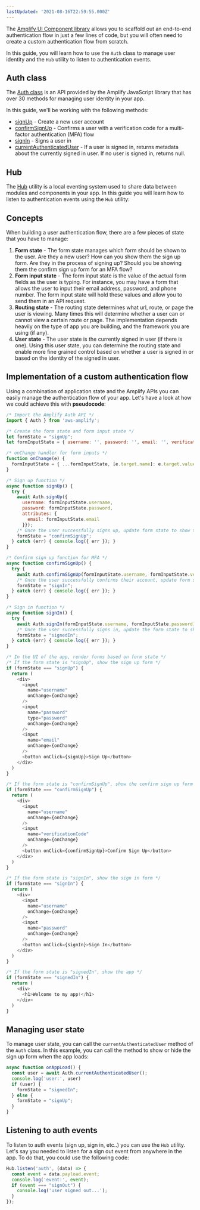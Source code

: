 ```yaml
---
lastUpdated: '2021-08-16T22:59:55.000Z'
---
```

The [Amplify UI Component library](/ui/auth/authenticator) allows you to scaffold out an end-to-end authentication flow in just a few lines of code, but you will often need to create a custom authentication flow from scratch.

In this guide, you will learn how to use the `Auth` class to manage user identity and the `Hub` utility to listen to authentication events.

## Auth class

The [Auth class](https://aws-amplify.github.io/amplify-js/api/classes/authclass.html) is an API provided by the Amplify JavaScript library that has over 30 methods for managing user identity in your app.

In this guide, we'll be working with the following methods:

- [signUp](https://aws-amplify.github.io/amplify-js/api/classes/authclass.html#signup) - Create a new user account
- [confirmSignUp](https://aws-amplify.github.io/amplify-js/api/classes/authclass.html#confirmsignup) - Confirms a user with a verification code for a multi-factor authentication (MFA) flow
- [signIn](https://aws-amplify.github.io/amplify-js/api/classes/authclass.html#signin) - Signs a user in
- [currentAuthenticatedUser](https://aws-amplify.github.io/amplify-js/api/classes/authclass.html#currentauthenticateduser) - If a user is signed in, returns metadata about the currently signed in user. If no user is signed in, returns null.

## Hub

The [Hub](/lib/utilities/hub) utility is a local eventing system used to share data between modules and components in your app. In this guide you will learn how to listen to authentication events using the `Hub` utility:

## Concepts

When building a user authentication flow, there are a few pieces of state that you have to manage:

1. __Form state__ - The form state manages which form should be shown to the user. Are they a new user? How can you show them the sign up form. Are they in the process of signing up? Should you be showing them the confirm sign up form for an MFA flow?
2. __Form input state__ - The form input state is the value of the actual form fields as the user is typing. For instance, you may have a form that allows the user to input their email address, password, and phone number. The form input state will hold these values and allow you to send them in an API request.
3. __Routing state__ - The routing state determines what url, route, or page the user is viewing. Many times this will determine whether a user can or cannot view a certain route or page. The implementation depends heavily on the type of app you are building, and the framework you are using (if any).
4. __User state__ - The user state is the currently signed in user (if there is one). Using this user state, you can determine the routing state and enable more fine grained control based on whether a user is signed in or based on the identity of the signed in user.

<!-- This guide will cover strategies for handling __form state__, __form input state__, and __user state__ but will not be covering routing state as this is very dependent on the framework. -->

## Implementation of a custom authentication flow

Using a combination of application state and the Amplify APIs you can easily manage the authentication flow of your app. Let's have a look at how we could achieve this with __pseudocode__:

```javascript
/* Import the Amplify Auth API */
import { Auth } from 'aws-amplify';

/* Create the form state and form input state */
let formState = "signUp";
let formInputState = { username: '', password: '', email: '', verificationCode: '' };

/* onChange handler for form inputs */
function onChange(e) {
  formInputState = { ...formInputState, [e.target.name]: e.target.value };
}

/* Sign up function */
async function signUp() {
  try {
    await Auth.signUp({
      username: formInputState.username,
      password: formInputState.password,
      attributes: {
        email: formInputState.email
      }});
    /* Once the user successfully signs up, update form state to show the confirm sign up form for MFA */
    formState = "confirmSignUp";
  } catch (err) { console.log({ err }); }
}

/* Confirm sign up function for MFA */
async function confirmSignUp() {
  try {
    await Auth.confirmSignUp(formInputState.username, formInputState.verificationCode);
    /* Once the user successfully confirms their account, update form state to show the sign in form*/
    formState = "signIn";
  } catch (err) { console.log({ err }); }
}

/* Sign in function */
async function signIn() {
  try {
    await Auth.signIn(formInputState.username, formInputState.password);
    /* Once the user successfully signs in, update the form state to show the signed in state */
    formState = "signedIn";
  } catch (err) { console.log({ err }); }
}

/* In the UI of the app, render forms based on form state */
/* If the form state is "signUp", show the sign up form */
if (formState === "signUp") {
  return (
    <div>
      <input
        name="username"
        onChange={onChange}
      />
      <input
        name="password"
        type="password"
        onChange={onChange}
      />
      <input
        name="email"
        onChange={onChange}
      />
      <button onClick={signUp}>Sign Up</button>
    </div>
  )
}

/* If the form state is "confirmSignUp", show the confirm sign up form */
if (formState === "confirmSignUp") {
  return (
    <div>
      <input
        name="username"
        onChange={onChange}
      />
      <input
        name="verificationCode"
        onChange={onChange}
      />
      <button onClick={confirmSignUp}>Confirm Sign Up</button>
    </div>
  )
}

/* If the form state is "signIn", show the sign in form */
if (formState === "signIn") {
  return (
    <div>
      <input
        name="username"
        onChange={onChange}
      />
      <input
        name="password"
        onChange={onChange}
      />
      <button onClick={signIn}>Sign In</button>
    </div>
  )
}

/* If the form state is "signedIn", show the app */
if (formState === "signedIn") {
  return (
    <div>
      <h1>Welcome to my app!</h1>
    </div>
  )
}
```

## Managing user state

To manage user state, you can call the `currentAuthenticatedUser` method of the `Auth` class. In this example, you can call the method to show or hide the sign up form when the app loads:

```javascript
async function onAppLoad() {
  const user = await Auth.currentAuthenticatedUser();
  console.log('user:', user)
  if (user) {
    formState = "signedIn";
  } else {
    formState = "signUp";
  }
}
```

## Listening to auth events

To listen to auth events (sign up, sign in, etc..) you can use the `Hub` utility. Let's say you needed to listen for a sign out event from anywhere in the app. To do that, you could use the following code:

```javascript
Hub.listen('auth', (data) => {
  const event = data.payload.event;
  console.log('event:', event);
  if (event === "signOut") {
    console.log('user signed out...');
  }
});
```
